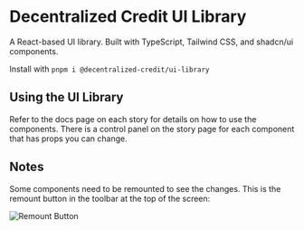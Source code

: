 
<Meta title="Using the UI Library" />

# Decentralized Credit UI Library

A React-based UI library. Built with TypeScript, Tailwind CSS, and shadcn/ui components.

Install with `pnpm i @decentralized-credit/ui-library`

## Using the UI Library

Refer to the docs page on each story for details on how to use the components.
There is a control panel on the story page for each component that has props you can change.

## Notes

Some components need to be remounted to see the changes.
This is the remount button in the toolbar at the top of the screen:

<img src={RemountBtn} alt="Remount Button" width={400} />
